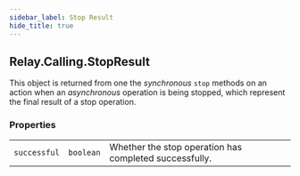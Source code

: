 ```yaml
---
sidebar_label: Stop Result
hide_title: true
---
```



## Relay.Calling.StopResult

This object is returned from one the _synchronous_ `stop` methods on an action when an _asynchronous_ operation is being stopped, which represent the final result of a stop operation.

### Properties

|    |   |   |
| -: | - | - |
| `successful` | `boolean` | Whether the stop operation has completed successfully. |